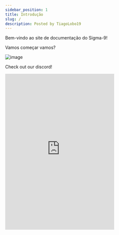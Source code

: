```yaml
---
sidebar_position: 1
title: Introdução
slug: /
description: Posted by TiagoLobo19
---
```

Bem-vindo ao site de documentação do Sigma-9!

Vamos começar vamos?

![image](https://cdn.discordapp.com/attachments/1073693490229284975/1075019264332939295/image.png)

Check out our discord!
<iframe src="https://discord.com/widget?id=1072090772222005328&theme=dark" width="350" height="500" allowtransparency="true" frameborder="0" sandbox="allow-popups allow-popups-to-escape-sandbox allow-same-origin allow-scripts"></iframe>
